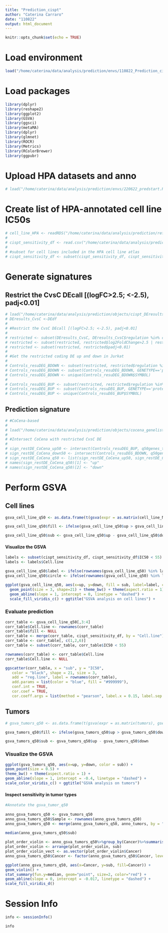 ```yaml
---
title: "Prediction_cispt"
author: "Caterina Carraro"
date: "110822"
output: html_document
---
```


```r
knitr::opts_chunk$set(echo = TRUE)
```

# Load environment

```r
load("/home/caterina/data/analysis/prediction/envs/110822_Prediction_cispt_GH.RData")
```

# Load packages

```r
library(dplyr)
library(reshape2)
library(ggplot2)
library(GSVA)
library(ggsci)
library(metaMA)
library(dplyr)
library(glmnet)
library(ROCR)
library(Metrics)
library(RColorBrewer)
library(ggpubr)
```

# Upload HPA datasets and anno

```r
# load("/home/caterina/data/analysis/prediction/envs/220622_predstart.RData")
```

# Create list of HPA-annotated cell line IC50s

```r
# cell_line_HPA <- readRDS("/home/caterina/data/analysis/prediction/reference_files/cell_line_list.rds")
# 
# cispt_sensitivity_df <- read.csv("/home/caterina/data/analysis/prediction/reference_files/cisptIC50s.csv")
# 
# #subset for cell lines included in the HPA cell line atlas
# cispt_sensitivity_df <- subset(cispt_sensitivity_df, cispt_sensitivity_df$Cell.line %in% cell_line_HPA)
```

# Generate signatures
## Restrict the CvsC DEcall [(logFC>2.5; <-2.5), padj<0.01]

```r
# load("/home/caterina/data/analysis/prediction/objects/cispt_DEresults.RData")
# DEresults_CvsC <-DEdf
# 
# #Restrict the CvsC DEcall [(logFC>2.5; <-2.5), padj<0.01]
# 
# restricted <- subset(DEresults_CvsC, DEresults_CvsC$regulation %in% c("up", "down"))
# restricted <- subset(restricted, restricted$log2FoldChange>2.5 | restricted$log2FoldChange<(-2.5))
# restricted <- subset(restricted, restricted$padj<0.01)
# 
# #Get the restricted coding DE up and down in Jurkat
# 
# Controls_resuDEG_BDOWN <- subset(restricted, restricted$regulation %in% c("down"))
# Controls_resuDEG_BDOWN <- subset(Controls_resuDEG_BDOWN, GENETYPE=='protein_coding') 
# Controls_resuDEG_BDOWN <- unique(Controls_resuDEG_BDOWN$SYMBOL)
#  
# Controls_resuDEG_BUP <- subset(restricted, restricted$regulation %in% c("up"))
# Controls_resuDEG_BUP <- subset(Controls_resuDEG_BUP, GENETYPE=='protein_coding') 
# Controls_resuDEG_BUP <- unique(Controls_resuDEG_BUP$SYMBOL)
```

## Prediction signature

```r
# #CoCena-based 
# 
# load("/home/caterina/data/analysis/prediction/objects/cocena_genelist_cispt.rda")
# 
# #Intersect CoCena with restricted CvsC DE
# 
# sign_restDE_CoCena_up50 <- intersect(Controls_resuDEG_BUP, q50genes_tokeep)
# sign_restDE_CoCena_down50 <- intersect(Controls_resuDEG_BDOWN, q50genes_tokeep)
# sign_restDE_CoCena_q50 <- list(sign_restDE_CoCena_up50, sign_restDE_CoCena_down50)
# names(sign_restDE_CoCena_q50)[1] <- "up"
# names(sign_restDE_CoCena_q50)[2] <- "down"
```

# Perform GSVA

## Cell lines

```r
gsva_cell_line_q50 <- as.data.frame(t(gsva(expr = as.matrix(cell_line_NX), gset.idx.list = sign_restDE_CoCena_q50, method = "gsva")))

gsva_cell_line_q50$fill <- ifelse(gsva_cell_line_q50$up > gsva_cell_line_q50$down, "sens", "not-sens")

gsva_cell_line_q50$sub <- gsva_cell_line_q50$up - gsva_cell_line_q50$down
```

#### Visualize the GSVA

```r
labels <- subset(cispt_sensitivity_df, cispt_sensitivity_df$IC50 < 55)
labels <- labels$Cell.line

gsva_cell_line_q50$label <- ifelse(rownames(gsva_cell_line_q50) %in% labels, rownames(gsva_cell_line_q50), " ")
gsva_cell_line_q50$circle <- ifelse(rownames(gsva_cell_line_q50) %in% labels, "yes", "no")

ggplot(gsva_cell_line_q50, aes(x=up, y=down, fill = sub, label=label, color=circle)) +
  geom_point(size = 3, shape=21) + theme_bw() + theme(aspect.ratio = 1) + 
  geom_abline(slope = 1, intercept = 0, linetype = "dashed") +
  scale_fill_viridis_c() + ggtitle("GSVA analysis on cell lines") +       geom_text() + scale_color_manual(values = c("black", "red"))
```
### Evaluate prediction

```r
corr_table <- gsva_cell_line_q50[,3:4]
corr_table$Cell.line <- rownames(corr_table)
corr_table$fill <- NULL
corr_table <- merge(corr_table, cispt_sensitivity_df, by = "Cell.line")
corr_table <- corr_table[, c(1,2,6)]
corr_table <- subset(corr_table, corr_table$IC50 < 55)

rownames(corr_table) <- corr_table$Cell.line
corr_table$Cell.line <- NULL

ggscatter(corr_table, x = "sub", y = "IC50",
   color = "black", shape = 21, size = 3, 
   add = "reg.line", label = rownames(corr_table),
   add.params = list(color = "blue", fill = "#999999"), 
   conf.int = TRUE, 
   cor.coef = TRUE,
   cor.coeff.args = list(method = "pearson", label.x = 0.15, label.sep = "\n"), xlim = c(-0.6, 1.3), ylim = c(-20, 50))
```

## Tumors

```r
# gsva_tumors_q50 <- as.data.frame(t(gsva(expr = as.matrix(tumors), gset.idx.list = sign_restDE_CoCena_q50, method = "gsva")))

gsva_tumors_q50$fill <- ifelse(gsva_tumors_q50$up > gsva_tumors_q50$down, "sens", "not-sens")

gsva_tumors_q50$sub <- gsva_tumors_q50$up - gsva_tumors_q50$down
```

### Visualize the GSVA

```r
ggplot(gsva_tumors_q50, aes(x=up, y=down, color = sub)) +
geom_point(size = 0.5) + 
theme_bw() + theme(aspect.ratio = 1) + 
geom_abline(slope = 1, intercept = -0.4, linetype = "dashed") +
scale_color_viridis_c() + ggtitle("GSVA analysis on tumors")
```

#### Inspect sensitivity in tumor types

```r
#Annotate the gsva_tumor_q50
 
anno_gsva_tumors_q50 <- gsva_tumors_q50
anno_gsva_tumors_q50$Sample <- rownames(anno_gsva_tumors_q50)
anno_gsva_tumors_q50 <- merge(anno_gsva_tumors_q50, anno_tumors, by = "Sample")

median(anno_gsva_tumors_q50$sub)
 
plot_order_violin <- anno_gsva_tumors_q50%>%group_by(Cancer)%>%summarise_each(funs(median), sub)
plot_order_violin <- arrange(plot_order_violin, sub)
plot_order_violin_vect <- as.vector(plot_order_violin$Cancer)
anno_gsva_tumors_q50$Cancer <- factor(anno_gsva_tumors_q50$Cancer, levels = plot_order_violin_vect)

ggplot(anno_gsva_tumors_q50, aes(x=Cancer, y=sub, fill=Cancer)) + 
geom_violin() +
stat_summary(fun.y=median, geom="point", size=2, color="red") +
geom_abline(slope = 0, intercept = -0.017, linetype = "dashed") +
scale_fill_viridis_d()
```

# Session Info

```r
info <- sessionInfo()

info
```











